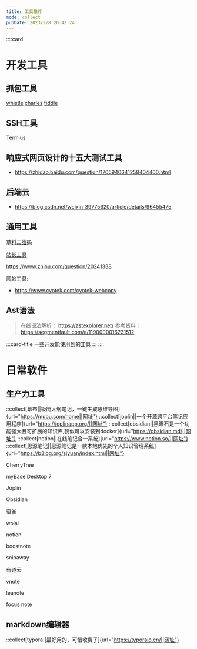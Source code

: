 ```yaml
---
title: 工具推荐
mode: collect
pubDate: 2023/2/8 20:42:24
---
```

::::card
# 开发工具

## 抓包工具

[whistle](https://github.com/avwo/whistle) [charles](https://www.charlesproxy.com/download/latest-release/) [fiddle](https://www.telerik.com/download/fiddler)

## SSH工具

[Termius](https://www.termius.com/)

## 响应式网页设计的十五大测试工具

- https://zhidao.baidu.com/question/1705940641258404460.html

## 后端云

- https://blog.csdn.net/weixin_39775620/article/details/96455475

## 通用工具

[草料二维码](https://cli.im/)

[站长工具](http://tool.chinaz.com/)

https://www.zhihu.com/question/20241338

爬站工具:

* https://www.cyotek.com/cyotek-webcopy

## Ast语法
> 在线语法解析： https://astexplorer.net/
> 参考资料：https://segmentfault.com/a/1190000016231512

:::card-title
一些开发能使用到的工具
:::
::::



# 日常软件

## 生产力工具

::collect[幕布||极简大纲笔记，一键生成思维导图]{url="https://mubu.com/home||网址"}
::collect[joplin||一个开源跨平台笔记应用程序]{url="https://joplinapp.org/||网址"}
::collect[obsidian||黑曜石是一个功能强大且可扩展的知识库,貌似可以安装到docker]{url="https://obsidian.md/||网址"}
::collect[notion||在线笔记合一系统]{url="https://www.notion.so/||网址"}
::collect[思源笔记||思源笔记是一款本地优先的个人知识管理系统]{url="https://b3log.org/siyuan/index.html||网址"}

CherryTree

myBase Desktop 7

Joplin

Obsidian

语雀

wolai

notion

boostnote

snipaway

有道云

vnote

leanote

focus note



## markdown编辑器

::collect[typora||最好用的，可惜收费了]{url="https://typoraio.cn/||网址"}
